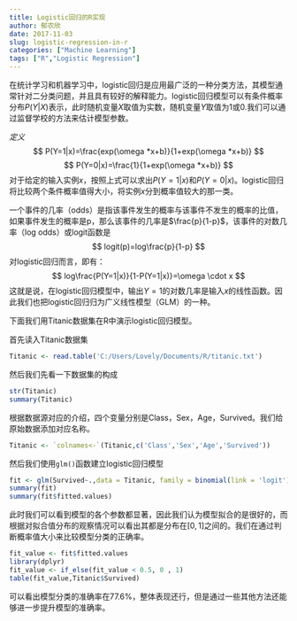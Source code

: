 ```yaml
---
title: Logistic回归的R实现
author: 郁农欣
date: 2017-11-03
slug: logistic-regression-in-r
categories: ["Machine Learning"]
tags: ["R","Logistic Regression"]
---
```


在统计学习和机器学习中，logistic回归是应用最广泛的一种分类方法，其模型通常针对二分类问题，并且具有较好的解释能力。logistic回归模型可以有条件概率分布$P(Y|X)$表示，此时随机变量$X$取值为实数，随机变量$Y$取值为1或0.我们可以通过监督学校的方法来估计模型参数。

*定义*
$$
P(Y=1|x)=\frac{exp(\omega *x+b)}{1+exp(\omega *x+b)}
$$
$$
P(Y=0|x)=\frac{1}{1+exp(\omega *x+b)}
$$
对于给定的输入实例$x$，按照上式可以求出$P(Y=1|x)$和$P(Y=0|x)$。logistic回归将比较两个条件概率值得大小，将实例$x$分到概率值较大的那一类。

一个事件的几率（odds）是指该事件发生的概率与该事件不发生的概率的比值，如果事件发生的概率是p，那么该事件的几率是$\frac{p}{1-p}$，该事件的对数几率（log odds）或logit函数是
$$
logit(p)=log\frac{p}{1-p}
$$
对logistic回归而言，即有：
$$
log\frac{P(Y=1|x)}{1-P(Y=1|x)}=\omega \cdot x
$$
这就是说，在logistic回归模型中，输出$Y=1$的对数几率是输入$x$的线性函数。因此我们也把logistic回归归为广义线性模型（GLM）的一种。

下面我们用Titanic数据集在R中演示logistic回归模型。

首先读入Titanic数据集
```r
Titanic <- read.table('C:/Users/Lovely/Documents/R/titanic.txt')
```
然后我们先看一下数据集的构成
```r
str(Titanic)
summary(Titanic)
```
根据数据源对应的介绍，四个变量分别是Class，Sex，Age，Survived。我们给原始数据添加对应名称。
```r
Titanic <- `colnames<-`(Titanic,c('Class','Sex','Age','Survived'))
```
然后我们使用`glm()`函数建立logistic回归模型
```r
fit <- glm(Survived~.,data = Titanic, family = binomial(link = 'logit'))
summary(fit)
summary(fit$fitted.values)
```
此时我们可以看到模型的各个参数都显著，因此我们认为模型拟合的是很好的，而根据对拟合值分布的观察情况可以看出其都是分布在$[0,1]$之间的。我们在通过判断概率值大小来比较模型分类的正确率。
```r
fit_value <- fit$fitted.values
library(dplyr)
fit_value <- if_else(fit_value < 0.5, 0 , 1)
table(fit_value,Titanic$Survived)

```
可以看出模型分类的准确率在77.6%，整体表现还行，但是通过一些其他方法还能够进一步提升模型的准确率。

